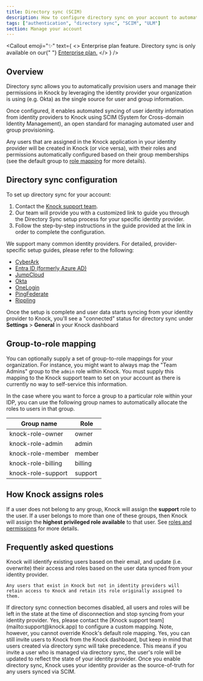 ```yaml
---
title: Directory sync (SCIM)
description: How to configure directory sync on your account to automate the management of users and their permissions from your identity management platform to Knock.
tags: ["authentication", "directory sync", "SCIM", "ULM"]
section: Manage your account
---
```


<Callout
  emoji="✨"
  text={
    <>
      <span className="font-bold">Enterprise plan feature.</span> Directory sync
      is only available on our{" "}
      <a href="https://knock.app/pricing">Enterprise plan.</a>
    </>
  }
/>

## Overview

Directory sync allows you to automatically provision users and manage their permissions in Knock by leveraging the identity provider your organization is using (e.g. Okta) as the single source for user and group information.

Once configured, it enables automated syncing of user identity information from identity providers to Knock using SCIM (System for Cross-domain Identity Management), an open standard for managing automated user and group provisioning.

Any users that are assigned in the Knock application in your identity provider will be created in Knock (or vice versa), with their roles and permissions automatically configured based on their group memberships (see the default group to [role mapping](/manage-your-account/directory-sync#group-to-role-mapping) for more details).

## Directory sync configuration

To set up directory sync for your account:

1. Contact the [Knock support team](mailto:support@knock.app).
2. Our team will provide you with a customized link to guide you through the Directory Sync setup process for your specific identity provider.
3. Follow the step-by-step instructions in the guide provided at the link in order to complete the configuration.

We support many common identity providers. For detailed, provider-specific setup guides, please refer to the following:

- [CyberArk](https://workos.com/docs/integrations/cyberark-scim/2-select-or-create-your-cyberark-application)
- [Entra ID (formerly Azure AD)](https://workos.com/docs/integrations/entra-id-scim/2-select-or-create-your-azure-application)
- [JumpCloud](https://workos.com/docs/integrations/jumpcloud-scim/2-select-or-create-your-jumpcloud-application)
- [Okta](https://workos.com/docs/integrations/okta-scim/2-select-or-create-your-okta-application)
- [OneLogin](https://workos.com/docs/integrations/onelogin-scim/2-select-or-create-your-onelogin-application)
- [PingFederate](https://workos.com/docs/integrations/pingfederate-scim/2-install-the-scim-connector-in-pingfederate)
- [Rippling](https://workos.com/docs/integrations/rippling-scim/2-create-your-rippling-application)

Once the setup is complete and user data starts syncing from your identity provider to Knock, you'll see a "connected" status for directory sync under **Settings** > **General** in your Knock dashboard

## Group-to-role mapping

You can optionally supply a set of group-to-role mappings for your organization. For instance, you might want to always map the "Team Admins" group to the `admin` role within Knock. You must supply this mapping to the Knock support team to set on your account as there is currently no way to self-service this information.

In the case where you want to force a group to a particular role within your IDP, you can use the following group names to automatically allocate the roles to users in that group.

| Group name         | Role    |
| ------------------ | ------- |
| knock-role-owner   | owner   |
| knock-role-admin   | admin   |
| knock-role-member  | member  |
| knock-role-billing | billing |
| knock-role-support | support |

## How Knock assigns roles

If a user does not belong to any group, Knock will assign the **support** role to the user. If a user belongs to more than one of these groups, then Knock will assign the **highest privileged role available** to that user. See [roles and permissions](/manage-your-account/roles-and-permissions) for more details.

## Frequently asked questions

<AccordionGroup>
  <Accordion title="What happens to existing users when directory sync is enabled?">
    Knock will identify existing users based on their email, and update (i.e. overwrite) their access and roles based on the user data synced from your identity provider.

    Any users that exist in Knock but not in identity providers will retain access to Knock and retain its role originally assigned to them.

  </Accordion>
  <Accordion title="What happens to existing users when directory sync gets disabled?">
    If directory sync connection becomes disabled, all users and roles will be left in the state at the time of disconnection and stop syncing from your identity provider.
  </Accordion>
  <Accordion title="Can I use a custom group to role mapping for assigning roles in Knock?">
    Yes, please contact the [Knock support team](mailto:support@knock.app) to configure a custom mapping. Note, however, you cannot override Knock's default role mapping.
  </Accordion>
  <Accordion title="Can I continue to invite users to Knock from the Knock dashboard once directory sync is enabled?">
    Yes, you can still invite users to Knock from the Knock dashboard, but keep in mind that users created via directory sync will take precedence. This means if you invite a user who is managed via directory sync, the user's role will be updated to reflect the state of your identity provider. Once you enable directory sync, Knock uses your identity provider as the source-of-truth for any users synced via SCIM. 
  </Accordion>
</AccordionGroup>
